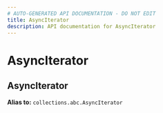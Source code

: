 ```yaml
---
# AUTO-GENERATED API DOCUMENTATION - DO NOT EDIT
title: AsyncIterator
description: API documentation for AsyncIterator
---
```


# AsyncIterator

## <ApiType type="Alias" path="responses/async_stream/AsyncIterator" symbolName="AsyncIterator" /> AsyncIterator


**Alias to:** `collections.abc.AsyncIterator`
